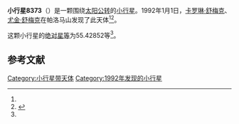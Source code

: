 {{Infobox planet
| bgcolour = #FFFFC0
| name = 8373 Stephengould
| symbol = 
| image = 
| caption = 
| discovery = yes
| discovery_ref = 
| discoverer = [[卡罗琳·舒梅克|卡罗琳·舒梅克]]、[[尤金·舒梅克|尤金·舒梅克]]
| discovery_site = [[帕洛马山|帕洛马山]] 
| discovered = 1992年1月1日
| designations = yes
| mp_name = 
| named_after = 
| alt_names = 
| mp_category = [[外小行星带|外小行星带]]
| orbit_ref = <ref name="a">[http://ssd.jpl.nasa.gov/sbdb.cgi?sstr=8373 8373 Stephengould] {{Wayback|url=http://ssd.jpl.nasa.gov/sbdb.cgi?sstr=8373 |date=20210717064129 }}，小行星數據庫瀏覽器（JPL Small-Body Database Browser）－[[美国国家航空航天局|美国国家航空航天局]]喷气推进实验室</ref>
| epoch = 2456400.5 (2013年4月18日更新)
| aphelion = {{convert|5.1001517|AU|km|3|abbr=on|lk=out}}
| perihelion = {{convert|1.4625643|AU|km|3|abbr=on}}
| semimajor = {{convert|3.2813580|AU|km|3|abbr=on}}
| eccentricity = 0.5542808
| period = 2171.095077 [[日|日]]<br />5.94[[儒略年|儒略年]]
| avg_speed = 
| inclination = 40.79210
| asc_node = 88.89245
| mean_anomaly = 
| arg_peri = 55.42852
| satellites = 
| physical_characteristics = yes
| dimensions = 
| mass = 
| density = 
| surface_grav = 
| escape_velocity = 
| sidereal_day = 
| axial_tilt = 
| pole_ecliptic_lat = 
| pole_ecliptic_lon = 
| albedo = 
| temperatures= 
| temp_name1 = 
| mean_temp_1 = 
| max_temp_1 = 
| temp_name2 = 
| max_temp_2 = 
| spectral_type = 
| abs_magnitude = 55.42852
}}

'''小行星8373'''（{{lang-en|8373 Stephengould}}）是一颗围绕[[太阳|太阳]][[公转|公转]]的[[小行星|小行星]]。1992年1月1日，[[卡罗琳·舒梅克|卡罗琳·舒梅克]]、[[尤金·舒梅克|尤金·舒梅克]]在帕洛马山发现了此天体<ref name="a" /><ref>{{cite news|title=小行星列表|url=http://cfa-www.harvard.edu/iau/lists/NumberedMPs.txt|accessdate=2013-07-08|newspaper=哈佛大学|archive-date=2008-05-17|archive-url=https://web.archive.org/web/20080517010638/http://cfa-www.harvard.edu/iau/lists/NumberedMPs.txt|dead-url=no}}</ref>。

这颗小行星的[[绝对星等|绝对星等]]为55.42852等<ref name="a" />。

==参考文献==
{{reflist}}
{{Minor Planet Number|[[小行星8372|小行星8372]]|[[小行星8374|小行星8374]]}}

{{小天体}}

[[Category:小行星带天体|Category:小行星带天体]]
[[Category:1992年发现的小行星|Category:1992年发现的小行星]]

{{asteroid-stub}}